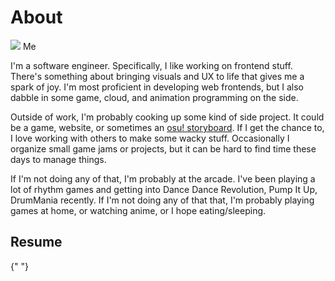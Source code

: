 
# About

<Timestamp time="2024/2/3" />

<Image src="/about-max.jpg" width={256} borderRadius="100%" />
<Caption>Me</Caption>

I'm a software engineer. Specifically, I like working on frontend stuff. There's
something about bringing visuals and UX to life that gives me a spark of joy.
I'm most proficient in developing web frontends, but I also dabble in some game,
cloud, and animation programming on the side.

Outside of work, I'm probably cooking up some kind of side project. It could be
a game, website, or sometimes an [osu!
storyboard](https://maxrchung.com/projects/tegami). If I get the chance to, I
love working with others to make some wacky stuff. Occasionally I organize small
game jams or projects, but it can be hard to find time these days to manage
things.

If I'm not doing any of that, I'm probably at the arcade. I've been playing a
lot of rhythm games and getting into Dance Dance Revolution, Pump It Up,
DrumMania recently. If I'm not doing any of that that, I'm probably playing
games at home, or watching anime, or I hope eating/sleeping.

## Resume

<Pane display="flex" gap={minorScale(1)} alignItems="center">
  <DocumentIcon />{" "}
  <Link
    target="_blank"
    href="https://maxrchung-rails.s3.amazonaws.com/uploads/maxrchung-resume.pdf"
    children="maxrchung-resume.pdf"
  />
</Pane>

<Pdf file="https://maxrchung-rails.s3.amazonaws.com/uploads/maxrchung-resume.pdf" />
